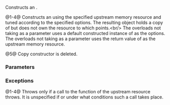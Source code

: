 {{cpp/experimental/pmr/unsynchronized_pool_resource/title|unsynchronized_pool_resource}}
{{cpp/experimental/lib extensions/pmr/unsynchronized_pool_resource/navbar}}
{{dcl begin}}
{{dcl|since=libfund_ts|num=1|1=
unsynchronized_pool_resource();
}}
{{dcl|since=libfund_ts|num=2|1=
explicit unsynchronized_pool_resource( memory_resource* upstream );
}}
{{dcl|since=libfund_ts|num=3|1=
explicit unsynchronized_pool_resource( const pool_options&amp; opts );
}}
{{dcl|since=libfund_ts|num=4|1=
unsynchronized_pool_resource( const pool_options&amp; opts,
                              memory_resource* upstream );
}}
{{dcl|since=libfund_ts|num=5|1=
unsynchronized_pool_resource( const unsynchronized_pool_resource&amp; ) = delete;
}}
{{dcl end}}

Constructs an {{tt|unsynchronized_pool_resource}}.

@1-4@ Constructs an {{tt|unsynchronized_pool_resource}} using the specified upstream memory resource and tuned according to the specified options. The resulting object holds a copy of {{c|upstream}} but does not own the resource to which {{c|upstream}} points.&lt;br/&gt;
The overloads not taking {{c|opts}} as a parameter uses a default constructed instance of {{ltt|cpp/experimental/pool_options}} as the options. The overloads not taking {{c|upstream}} as a parameter uses the return value of {{c|std::experimental::pmr::get_default_resource()}} as the upstream memory resource.

@5@ Copy constructor is deleted.

===Parameters===
{{par begin}}
{{par|opts|a {{c|pool_options}} struct containing the constructor options}}
{{par|upstream|the upstream memory resource to use}}
{{par end}}

===Exceptions===
@1-4@ Throws only if a call to the {{tt|allocate()}} function of the upstream resource throws. It is unspecified if or under what conditions such a call takes place.